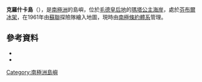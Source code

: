 {{coord|70|40|S|2|5|E|source:GNIS|display=title}}

'''克羅什卡島'''（{{lang-en|Kroshka Island}}），是[[南極洲|南極洲]]的島嶼，位於[[毛德皇后地|毛德皇后地]]的[[瑪塔公主海岸|瑪塔公主海岸]]，處於[[芬布爾冰架|芬布爾冰架]]，在1961年由[[蘇聯|蘇聯]]探險隊繪入地圖，現時由[[南極條約體系|南極條約體系]]管理。

==參考資料==
*{{cite gnis | type = antarid | id = 8251| name = Kroshka Island | accessdate = 2013-05-20}}
*{{usgs-gazetteer|id=8251}}

{{Antarctica-geo-stub}}
[[Category:南極洲島嶼|Category:南極洲島嶼]]